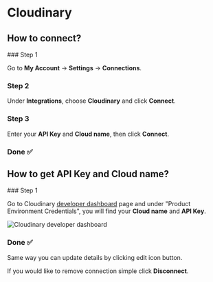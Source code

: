 # Cloudinary


## How to connect?

<Steps>
### Step 1

Go to **My Account** -> **Settings** -> **Connections**.

### Step 2

Under **Integrations**, choose **Cloudinary** and click **Connect**.

### Step 3

Enter your **API Key** and **Cloud name**, then click **Connect**.

### Done ✅

</Steps>

## How to get API Key and Cloud name?

<Steps>
### Step 1

Go to Cloudinary [developer dashboard](https://console.cloudinary.com/pm) page and under "Product Environment Credentials", you will find your **Cloud name** and **API Key**.

![Cloudinary developer dashboard](/images/integrations/cloudinary-1.png)

### Done ✅

</Steps>

Same way you can update details by clicking edit icon button.

If you would like to remove connection simple click **Disconnect**.
